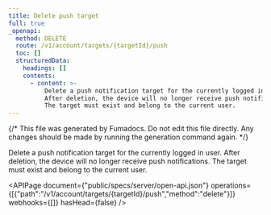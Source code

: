 ```yaml
---
title: Delete push target
full: true
_openapi:
  method: DELETE
  route: /v1/account/targets/{targetId}/push
  toc: []
  structuredData:
    headings: []
    contents:
      - content: >-
          Delete a push notification target for the currently logged in user.
          After deletion, the device will no longer receive push notifications.
          The target must exist and belong to the current user.
---
```


{/* This file was generated by Fumadocs. Do not edit this file directly. Any changes should be made by running the generation command again. */}

Delete a push notification target for the currently logged in user. After deletion, the device will no longer receive push notifications. The target must exist and belong to the current user.

<APIPage document={"public/specs/server/open-api.json"} operations={[{"path":"/v1/account/targets/{targetId}/push","method":"delete"}]} webhooks={[]} hasHead={false} />